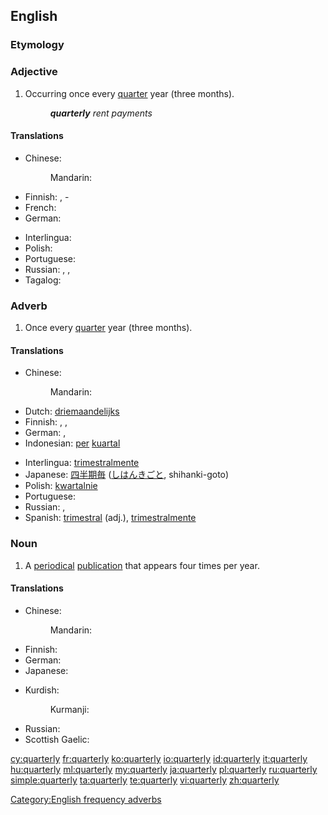 ==English==

===Etymology===
{{suffix|quarter|ly}}

===Adjective===
{{en-adj|-}}

# Occurring once every [[quarter]] year (three months).
#: '''''quarterly''' rent payments''

====Translations====
{{trans-top|Occurring once every quarter year}}
* Chinese:
*: Mandarin: {{t|cmn|每季|tr=měijì de|alt=每季的|sc=Hani}}
* Finnish: {{t-|fi|neljännesvuosittainen}}, {{t-|fi|neljännesvuosi}}-
* French: {{t|fr|trimestriel}}
* German: {{t|de|vierteljährlich}}
{{trans-mid}}
* Interlingua: {{t|ia|trimestral}}
* Polish: {{t|pl|kwartalny|m}}
* Portuguese: {{t|pt|trimestral|m|f}}
* Russian: {{t|ru|квартальный|tr=kvartálʹnyj|sc=Cyrl}}, {{t|ru|ежеквартальный|tr=ježekvartálʹnyj|sc=Cyrl}}, {{t|ru|трёхмесячный|tr=trjoxmésjačnyj|sc=Cyrl}}
* Tagalog: {{t|tl|quatera}}
{{trans-bottom}}

===Adverb===
{{en-adv|-}}

# Once every [[quarter]] year (three months).

====Translations====
{{trans-top|Once every quarter year}}
* Chinese:
*: Mandarin: {{t|cmn|每季|tr=měijì de|alt=每季地|sc=Hani}}
* Dutch: [[driemaandelijks]]
* Finnish: {{t-|fi|neljännesvuosittain}}, {{t-|fi|neljänneksittäin}}, {{t-|fi|vuosineljänneksittäin}}
* German: {{t+|de|vierteljährlich}}, {{t+|de|quartalsweise}}
* Indonesian: [[per]] [[kuartal]]
{{trans-mid}}
* Interlingua: [[trimestralmente]]
* Japanese: [[四半期毎]] ([[しはんきごと]], shihanki-goto)
* Polish: [[kwartalnie]]
* Portuguese: {{t-|pt|trimestralmente}}
* Russian: {{t|ru|поквартально|tr=pokvartálʹno|sc=Cyrl}}, {{t|ru|ежеквартально|tr=ježekvartálʹno|sc=Cyrl}}
* Spanish: [[trimestral]] (adj.), [[trimestralmente]]
{{trans-bottom}}

===Noun===
{{en-noun|quarterlies}}

# A [[periodical]] [[publication]] that appears four times per year.

====Translations====
{{trans-top|periodical publication}}
* Chinese:
*: Mandarin: {{t|cmn|季刊|tr=jìkān|sc=Hani}}
* Finnish: {{t-|fi|neljännesvuosijulkaisu}}
* German: {{t|de|Vierteljahresschrift|n}}
* Japanese: {{t|ja|季刊|tr=きかん, kikan|sc=Jpan}}
{{trans-mid}}
* Kurdish:
*: Kurmanji: {{t-|kmr|kovara sêmehî|f}}
* Russian: {{t|ru|трёхмесячник|m|tr=trjoxmésjačnik|sc=Cyrl}}
* Scottish Gaelic: {{t-|gd|ràitheachan|m}}
{{trans-bottom}}

[[Category:English frequency adverbs]]

[[cy:quarterly]]
[[fr:quarterly]]
[[ko:quarterly]]
[[io:quarterly]]
[[id:quarterly]]
[[it:quarterly]]
[[hu:quarterly]]
[[ml:quarterly]]
[[my:quarterly]]
[[ja:quarterly]]
[[pl:quarterly]]
[[ru:quarterly]]
[[simple:quarterly]]
[[ta:quarterly]]
[[te:quarterly]]
[[vi:quarterly]]
[[zh:quarterly]]